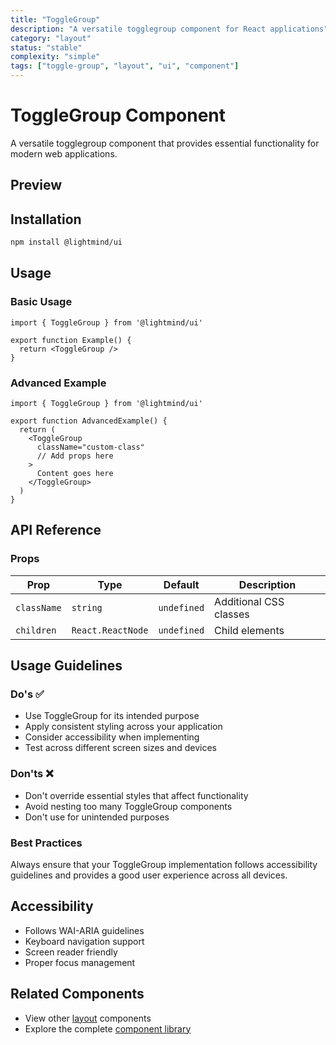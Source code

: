 ```yaml
---
title: "ToggleGroup"
description: "A versatile togglegroup component for React applications"
category: "layout"
status: "stable"
complexity: "simple"
tags: ["toggle-group", "layout", "ui", "component"]
---
```



# ToggleGroup Component

A versatile togglegroup component that provides essential functionality for modern web applications.

## Preview

<div className="space-y-6">
  <ToggleGroupDemo />
</div>

## Installation

```bash
npm install @lightmind/ui
```

## Usage

### Basic Usage

```tsx
import { ToggleGroup } from '@lightmind/ui'

export function Example() {
  return <ToggleGroup />
}
```

### Advanced Example

```tsx
import { ToggleGroup } from '@lightmind/ui'

export function AdvancedExample() {
  return (
    <ToggleGroup
      className="custom-class"
      // Add props here
    >
      Content goes here
    </ToggleGroup>
  )
}
```

## API Reference

### Props

| Prop | Type | Default | Description |
|------|------|---------|-------------|
| `className` | `string` | `undefined` | Additional CSS classes |
| `children` | `React.ReactNode` | `undefined` | Child elements |

## Usage Guidelines

### Do's ✅

- Use ToggleGroup for its intended purpose
- Apply consistent styling across your application
- Consider accessibility when implementing
- Test across different screen sizes and devices

### Don'ts ❌

- Don't override essential styles that affect functionality
- Avoid nesting too many ToggleGroup components
- Don't use for unintended purposes

### Best Practices

Always ensure that your ToggleGroup implementation follows accessibility guidelines and provides a good user experience across all devices.

## Accessibility

- Follows WAI-ARIA guidelines
- Keyboard navigation support
- Screen reader friendly
- Proper focus management

## Related Components

- View other [layout](/category/layout) components
- Explore the complete [component library](/search)
